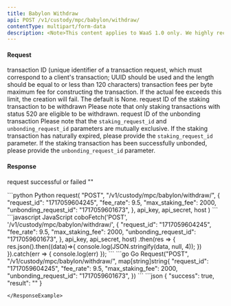 ```yaml
---
title: Babylon Withdraw
api: POST /v1/custody/mpc/babylon/withdraw/
contentType: multipart/form-data
description: <Note>This content applies to WaaS 1.0 only. We highly recommend that you upgrade to [WaaS 2.0](https://www.cobo.com/developers/v2/guides/overview/introduction).</Note> This endpoint performs the withdraw operation for a given staking transaction.
---
```


#### Request
<ParamField body="request_id" type="String" required>transaction ID (unique identifier of a transaction request, which must correspond to a client's transaction; UUID should be used and the length should be equal to or less than 120 characters)</ParamField>
<ParamField body="fee_rate" type="Float" required>transaction fees per byte</ParamField>
<ParamField body="max_staking_fee" type="Int" >maximum fee for constructing the transaction. If the actual fee exceeds this limit, the creation will fail. The default is None.</ParamField>
<ParamField body="staking_request_id" type="String">request ID of the staking transaction to be withdrawn</ParamField>
<Tip>Please note that only staking transactions with status 520 are eligible to be withdrawn.</Tip>
<ParamField body="unbonding_request_id" type="String">request ID of the unbonding transaction</ParamField>
<Tip>Please note that the `staking_request_id` and `unbonding_request_id` parameters are mutually exclusive. If the staking transaction has naturally expired, please provide the `staking_request_id` parameter. If the staking transaction has been successfully unbonded, please provide the `unbonding_request_id` parameter.</Tip>

#### Response
<ResponseField name="success" type="bool">request successful or failed</ResponseField>
<ResponseField name="result" type="String">""</ResponseField>

<RequestExample>
```python Python
request(
    "POST",
    "/v1/custody/mpc/babylon/withdraw/",
    {
        "request_id": "1717059604245",
        "fee_rate": 9.5,
        "max_staking_fee": 2000,
        "unbonding_request_id": "1717059601673",
    },
    api_key, api_secret, host
)
```
```javascript JavaScript
coboFetch('POST', '/v1/custody/mpc/babylon/withdraw/', {
    "request_id": "1717059604245",
    "fee_rate": 9.5,
    "max_staking_fee": 2000,
    "unbonding_request_id": "1717059601673",
}, api_key, api_secret, host)
    .then(res => {
        res.json().then((data)=>{
            console.log(JSON.stringify(data, null, 4));
        })
    }).catch(err => {
        console.log(err)
    });
```
```go Go
Request("POST", "/v1/custody/mpc/babylon/withdraw/", map[string]string{
    "request_id": "1717059604245",
    "fee_rate": 9.5,
    "max_staking_fee": 2000,
    "unbonding_request_id": "1717059601673",
})
```
</RequestExample>

<ResponseExample>
```json
{
  "success": true,
  "result": ""
}

```
</ResponseExample>
